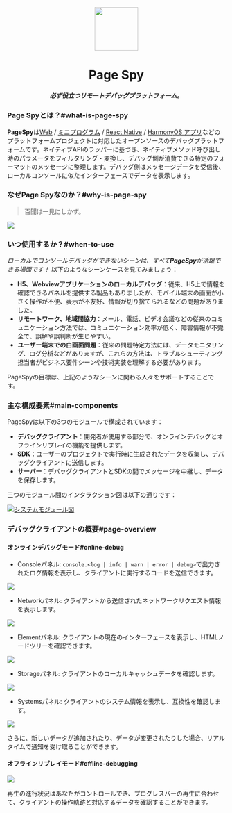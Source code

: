 [license-img]: https://img.shields.io/github/license/HuolalaTech/page-spy-web?label=License
[license-url]: https://github.com/HuolalaTech/page-spy-web/blob/main/LICENSE
[release-img]: https://img.shields.io/github/package-json/v/HuolalaTech/page-spy-web/release?label=Release
[release-url]: https://github.com/HuolalaTech/page-spy-web/blob/release/package.json
[browser-ver-img]: https://img.shields.io/npm/v/@huolala-tech/page-spy-browser?label=Browser&color=orange
[browser-ver-url]: https://npmjs.com/package/@huolala-tech/page-spy-browser
[uniapp-ver-img]: https://img.shields.io/npm/v/@huolala-tech/page-spy-uniapp?label=UniApp&color=green
[uniapp-ver-url]: https://npmjs.com/package/@huolala-tech/page-spy-uniapp
[wechat-ver-img]: https://img.shields.io/npm/v/@huolala-tech/page-spy-wechat?label=Wechat&color=green
[wechat-ver-url]: https://npmjs.com/package/@huolala-tech/page-spy-wechat
[alipay-ver-img]: https://img.shields.io/npm/v/@huolala-tech/page-spy-alipay?label=Alipay&color=blue
[alipay-ver-url]: https://npmjs.com/package/@huolala-tech/page-spy-alipay
[taro-ver-img]: https://img.shields.io/npm/v/@huolala-tech/page-spy-taro?label=Taro&color=blue
[taro-ver-url]: https://npmjs.com/package/@huolala-tech/page-spy-taro
[harmony-ver-img]: https://harmony.blucas.me/badge/version/@huolala/page-spy-harmony?label=Harmony&color=black
[harmony-ver-url]: https://ohpm.openharmony.cn/#/cn/detail/@huolala%2Fpage-spy-harmony
[api-ver-img]: https://img.shields.io/github/v/tag/HuolalaTech/page-spy-api?label=API
[api-ver-url]: https://github.com/HuolalaTech/page-spy-api/tags
[node-deploy]: https://img.shields.io/badge/Node_Deploy-Install-CB3937
[node-deploy-url]: https://pagespy.huolala.cn/#/docs/deploy-with-node
[docker-deploy]: https://img.shields.io/badge/Docker_Deploy-Install-1E63ED
[docker-deploy-url]: https://pagespy.huolala.cn/#/docs/deploy-with-docker
[bt-deploy]: https://img.shields.io/badge/BT_Deploy-Install-20a53a
[bt-deploy-url]: https://pagespy.huolala.cn/#/docs/deploy-with-baota





<div align="center">
  <img src={logo} height="100" />
  <h1>Page Spy</h1>
  <h5>必ず役立つリモートデバッグプラットフォーム。</h5>
</div>

### Page Spyとは？#what-is-page-spy

**PageSpy**は[Web](./browser) / [ミニプログラム](./miniprogram) / [React Native](./react-native) / [HarmonyOS アプリ](./harmony)などのプラットフォームプロジェクトに対応したオープンソースのデバッグプラットフォームです。ネイティブAPIのラッパーに基づき、ネイティブメソッド呼び出し時のパラメータをフィルタリング・変換し、デバッグ側が消費できる特定のフォーマットのメッセージに整理します。デバッグ側はメッセージデータを受信後、ローカルコンソールに似たインターフェースでデータを表示します。

### なぜPage Spyなのか？#why-is-page-spy

> 百聞は一見にしかず。

<a href={whyIsPageSpyImg} target="_blank">
  <img src={whyIsPageSpyImg} />
</a>

### いつ使用するか？#when-to-use

*ローカルでコンソールデバッグができないシーンは、すべて**PageSpy**が活躍できる場面です！*
以下のようなシーンケースを見てみましょう：

- **H5、Webviewアプリケーションのローカルデバッグ**：従来、H5上で情報を確認できるパネルを提供する製品もありましたが、モバイル端末の画面が小さく操作が不便、表示が不友好、情報が切り捨てられるなどの問題がありました。
- **リモートワーク、地域間協力**：メール、電話、ビデオ会議などの従来のコミュニケーション方法では、コミュニケーション効率が低く、障害情報が不完全で、誤解や誤判断が生じやすい。
- **ユーザー端末での白画面問題**：従来の問題特定方法には、データモニタリング、ログ分析などがありますが、これらの方法は、トラブルシューティング担当者がビジネス要件シーンや技術実装を理解する必要があります。

PageSpyの目標は、上記のようなシーンに関わる人々をサポートすることです。

### 主な構成要素#main-components

PageSpyは以下の3つのモジュールで構成されています：

- **デバッグクライアント**：開発者が使用する部分で、オンラインデバッグとオフラインリプレイの機能を提供します。
- **SDK**：ユーザーのプロジェクトで実行時に生成されたデータを収集し、デバッグクライアントに送信します。
- **サーバー**：デバッグクライアントとSDKの間でメッセージを中継し、データを保存します。

三つのモジュール間のインタラクション図は以下の通りです：

<a href={moduleImg} target="_blank">
  <img alt="システムモジュール図" src={moduleImg} />
</a>

### デバッグクライアントの概要#page-overview

#### オンラインデバッグモード#online-debug

- Consoleパネル: `console.<log | info | warn | error | debug>`で出力されたログ情報を表示し、クライアントに実行するコードを送信できます。

<a href={consoleImg} target="_blank">
  <img src={consoleImg} />
</a>

- Networkパネル: クライアントから送信されたネットワークリクエスト情報を表示します。

<a href={networkImg} target="_blank">
  <img src={networkImg} />
</a>

- Elementパネル: クライアントの現在のインターフェースを表示し、HTMLノードツリーを確認できます。

<a href={pageImg} target="_blank">
  <img src={pageImg} />
</a>

- Storageパネル: クライアントのローカルキャッシュデータを確認します。

<a href={storageImg} target="_blank">
  <img src={storageImg} />
</a>

- Systemsパネル: クライアントのシステム情報を表示し、互換性を確認します。

<a href={systemImg} target="_blank">
  <img src={systemImg} />
</a>

さらに、新しいデータが追加されたり、データが変更されたりした場合、リアルタイムで通知を受け取ることができます。

#### オフラインリプレイモード#offline-debugging

<a href={offlineImg} target="_blank">
  <img src={offlineImg} />
</a>

再生の進行状況はあなたがコントロールでき、プログレスバーの再生に合わせて、クライアントの操作軌跡と対応するデータを確認することができます。
